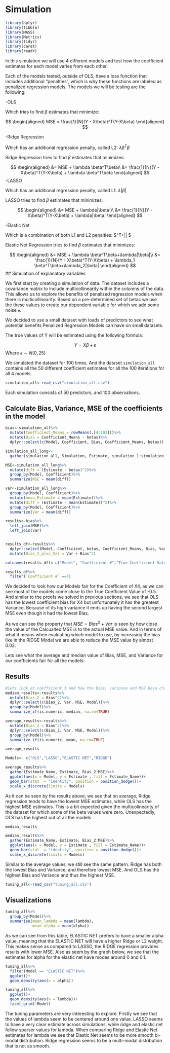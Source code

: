 # Simulation


```r
library(dplyr)
library(tibble)
library(MASS) 
library(Metrics)
library(tidyr)
library(caret)
library(readr)
```



In this simulation we will use 4 different models and test how the coefficient estimates for each model varies from each other. 

Each of the models tested, outside of OLS, have a loss function that includes additional "penalties", which is why these functions are labeled as penalized regression models. The models we will be testing are the following:

-OLS

Which tries to find $\beta$ estimates that minimize:

$$
\begin{aligned}
MSE = \frac{1}{N}(Y - X\beta)^T(Y-X\beta)
\end{aligned}
$$

-Ridge Regression

Which has an additional regression penalty, called L2: $\lambda \beta^T\beta$

Ridge Regression tries to find $\beta$ estimates that minimizes:


$$
\begin{aligned}
&= MSE  +  \lambda \beta^T\beta\\
&= \frac{1}{N}(Y - X\beta)^T(Y-X\beta) + \lambda \beta^T\beta
\end{aligned}
$$
-LASSO

Which has an additional regression penalty, called L1: $\lambda|\beta|$

LASSO tries to find $\beta$ estimates that minimizes:

$$
\begin{aligned}
&= MSE  +  \lambda|\beta|\\
&= \frac{1}{N}(Y - X\beta)^T(Y-X\beta) +  \lambda|\beta|
\end{aligned}
$$

-Elastic Net

Which is a combination of both L1 and L2 penalties: $\lambda \beta^T\beta+\lambda|\beta| $

Elastic Net Regression tries to find $\beta$ estimates that minimizes:

$$
\begin{aligned}
&= MSE  +  \lambda \beta^T\beta+\lambda|\beta|\\
&= \frac{1}{N}(Y - X\beta)^T(Y-X\beta) + \lambda_1 \beta^T\beta+\lambda_2|\beta|
\end{aligned}
$$
## Simulation of explanatory variables

We first start by creating a simulation of data. The dataset includes a covariance matrix to include multicollinearity within the columns of the data. This allows us to explore the benefits of penalized regression models when there is multicollinearity. Based on a pre-determined set of betas we use the these values to create our dependent variable for which we add some noise `e`. 

We decided to use a small dataset with loads of predictors to see what potential benefits Penalized Regression Models can have on  small datasets. 

The true values of Y will be estimated using the following formula:

$$
Y = X\beta + \epsilon 
$$
Where $\epsilon \sim N(0,25)$

We simulated the dataset for 100 times. And the dataset `simulation_all` contains all the 50 different coefficient estimates for all the 100 iterations for all 4 models. 


```r
simulation_all<-read_csv("simulation_all.csv")
```

Each simulation consists of 50 predictors, and 100 observations. 


## Calculate Bias, Variance, MSE of the coefficients in the model

```r
bias<-simulation_all%>%
  mutate(Coefficient_Means = rowMeans(.[4:103]))%>%
  mutate(Bias = Coefficient_Means - betas)%>%
  dplyr::select(c(Model, Coefficient, Bias, Coefficient_Means, betas))

simulation_all_long<-
  gather(simulation_all, Simulation, Estimate, simulation_1:simulation_100)

MSE<-simulation_all_long%>%
  mutate(diff = (Estimate - betas)^2)%>%
  group_by(Model, Coefficient)%>%
  summarize(MSE = mean(diff))

var<-simulation_all_long%>%
  group_by(Model, Coefficient)%>%
  mutate(mean_Estimate = mean(Estimate))%>%
  mutate(diff = (Estimate - mean(Estimate))^2)%>%
  group_by(Model, Coefficient)%>%
  summarize(Var = mean(diff))

results<-bias%>%
  left_join(MSE)%>%
  left_join(var)


results_df<-results%>%
  dplyr::select(Model, Coefficient, betas, Coefficient_Means, Bias, Var, MSE)%>%
  mutate(Bias_2_plus_Var = Var + Bias^2)

colnames(results_df)<-c("Model", "Coefficient #","True Coefficient Values", "Estimation Mean", "Bias","Var", "MSE", "Calculated MSE")

results_df%>%
  filter(`Coefficient #` ==4)
```

We decided to look how our Models fair for the Coefficient of X4, as we can see most of the models come close to the True Coefficient Value of -0.5. And similar to the proofs we solved in previous sections, we see that OLS has the lowest coefficient bias for X4 but unfortunately it has the greatest Variance. Because of its high variance it ends up having the second largest MSE even though it had the lowest Bias. 

As we can see the property that $MSE = Bias^2 + Var$ is seen by how close the value of the Calcualted MSE is to the actual MSE value. And in terms of what it means when evaluating which model to use, by increasing the bias like in the RIDGE Model we are able to reduce the MSE value by almost 0.02. 



Lets see what the average and median value of Bias, MSE, and Variance for our coefficients fair for all the models:

## Results

```r
#lets look at coefficient 1 and how the bias, variance and MSE have changed
median_results<-results%>%
  mutate(Bias_2 = Bias^2)%>%
  dplyr::select(c(Bias_2, Var, MSE, Model))%>%
  group_by(Model)%>%
  summarize_if(is.numeric, median, na.rm=TRUE)

average_results<-results%>%
  mutate(Bias_2 = Bias^2)%>%
  dplyr::select(c(Bias_2, Var, MSE, Model))%>%
  group_by(Model)%>%
  summarize_if(is.numeric, mean, na.rm=TRUE)

```

```r
average_results
```


```r
Models<- c("OLS","LASSO","ELASTIC NET","RIDGE")

average_results%>%
  gather(Estimate_Name, Estimate, Bias_2:MSE)%>%
  ggplot(aes(x = Model, y = Estimate , fill = Estimate_Name))+
  geom_bar(stat  = "identity", position = position_dodge())+
  scale_x_discrete(limits = Models)
```

As it can be seen by the results above, we see that on average, Ridge regression tends to have the lowest MSE estimates, while OLS has the highest MSE estimates. This is a bit expected given the multicolinearity of the dataset for which some of the beta values were zero. Unexpectedly, OLS has the highest out of all the models

```r
median_results
```


```r
median_results%>%
  gather(Estimate_Name, Estimate, Bias_2:MSE)%>%
  ggplot(aes(x = Model, y = Estimate , fill = Estimate_Name))+
  geom_bar(stat  = "identity", position = position_dodge())+
  scale_x_discrete(limits = Models)
```

Similar to the average values, we still see the same pattern. Ridge has both the lowest Bias and Variance, and therefore lowest MSE. And OLS has the highest Bias and Variance and thus the highest MSE. 


```r
tuning_all<-read_csv("tuning_all.csv")
```


## Visualizations

```r
tuning_all%>%
  group_by(Model)%>%
  summarise(mean_lambda = mean(lambda),
            mean_alpha = mean(alpha))
```

As we can see from this table, ELASTIC NET prefers to have a smaller alpha value, meaning that the ELASTIC NET will have a higher Ridge or L2 weight. This makes sense as compared to LASSO, the RIDGE regression provides results with lower MSE. Also as seem by the graph below, we see that the estimates for alpha for the elastic net have modes around 0 and 0.1. 


```r
tuning_all%>%
  filter(Model == "ELASTIC NET")%>%
  ggplot()+
  geom_density(aes(x = alpha))
```


```r
tuning_all%>%
  ggplot()+
  geom_density(aes(x = lambda))+
  facet_grid(~Model)
```

The tuning parameters are very interesting to explore. Firstly we see that the values of lambda seem to be centered around one value. LASSO seems to have a very clear estimate across simulations, while ridge and elastic net follow sparser values for lambda. When comparing Ridge and Elastic Net estimates for lambda we see that Elastic Net seems to be more smooth bi-modal distribution. Ridge regression seems to be a multi-modal distribution that is not as smooth. 


















